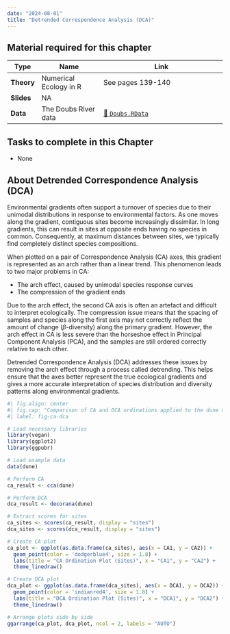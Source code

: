 ```yaml
---
date: "2024-08-01"
title: "Detrended Correspondence Analysis (DCA)"
---
```


<!--- # Topic 9: Correspondence Analysis (CA) --->

::: callout-tip
## **Material required for this chapter**

| Type           | Name                                     | Link                                                                              |
|----------------|------------------------------------------|-----------------------------------------------------------------------------------|
| **Theory**     | Numerical Ecology in R                   | See pages 139-140                                                                 |
| **Slides**     | NA                                       |                                                                                   |
| **Data**       | The Doubs River data                     | [💾 `Doubs.RData`](../data/NEwR-2ed_code_data/NeWR2-Data/Doubs.RData)             |
:::

::: {.callout-important appearance="simple"}
## Tasks to complete in this Chapter

* None
:::

## About Detrended Correspondence Analysis (DCA) {.unnumbered}

Environmental gradients often support a turnover of species due to their unimodal distributions in response to environmental factors. As one moves along the gradient, contiguous sites become increasingly dissimilar. In long gradients, this can result in sites at opposite ends having no species in common. Consequently, at maximum distances between sites, we typically find completely distinct species compositions.

When plotted on a pair of Correspondence Analysis (CA) axes, this gradient is represented as an arch rather than a linear trend. This phenomenon leads to two major problems in CA:

- The arch effect, caused by unimodal species response curves
- The compression of the gradient ends

Due to the arch effect, the second CA axis is often an artefact and difficult to interpret ecologically. The compression issue means that the spacing of samples and species along the first axis may not correctly reflect the amount of change ($\beta$-diversity) along the primary gradient. However, the arch effect in CA is less severe than the horseshoe effect in Principal Component Analysis (PCA), and the samples are still ordered correctly relative to each other.

Detrended Correspondence Analysis (DCA) addresses these issues by removing the arch effect through a process called detrending. This helps ensure that the axes better represent the true ecological gradients and gives a more accurate interpretation of species distribution and diversity patterns along environmental gradients.

```r
#| fig.align: center
#| fig.cap: "Comparison of CA and DCA ordinations applied to the dune data."
#| label: fig-ca-dca

# Load necessary libraries
library(vegan)
library(ggplot2)
library(ggpubr)

# Load example data
data(dune)

# Perform CA
ca_result <- cca(dune)

# Perform DCA
dca_result <- decorana(dune)

# Extract scores for sites
ca_sites <- scores(ca_result, display = "sites")
dca_sites <- scores(dca_result, display = "sites")

# Create CA plot
ca_plot <- ggplot(as.data.frame(ca_sites), aes(x = CA1, y = CA2)) +
  geom_point(color = 'dodgerblue4', size = 1.8) +
  labs(title = "CA Ordination Plot (Sites)", x = "CA1", y = "CA2") +
  theme_linedraw()

# Create DCA plot
dca_plot <- ggplot(as.data.frame(dca_sites), aes(x = DCA1, y = DCA2)) +
  geom_point(color = 'indianred4', size = 1.8) +
  labs(title = "DCA Ordination Plot (Sites)", x = "DCA1", y = "DCA2") +
  theme_linedraw()

# Arrange plots side by side
ggarrange(ca_plot, dca_plot, ncol = 2, labels = "AUTO")
```

